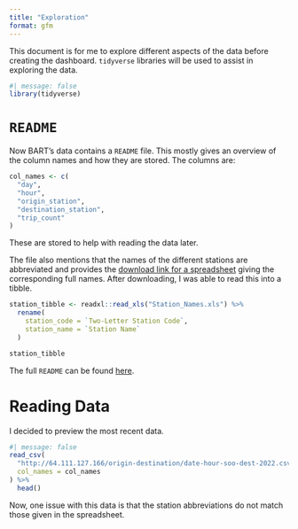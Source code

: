 ```yaml
---
title: "Exploration"
format: gfm
---
```


This document is for me to explore different aspects of the data before creating the dashboard. `tidyverse` libraries will be used to assist in exploring the data.

```r
#| message: false
library(tidyverse)
```


# `README`
Now BART's data contains a `README` file. This mostly gives an overview of the column names and how they are stored. The columns are:

```r
col_names <- c(
  "day",
  "hour",
  "origin_station",
  "destination_station",
  "trip_count"
)
```

These are stored to help with reading the data later.

The file also mentions that the names of the different stations are abbreviated and provides the [download link for a spreadsheet](https://www.bart.gov/sites/default/files/docs/Station_Names.xls) giving the corresponding full names. After downloading, I was able to read this into a tibble.

```r
station_tibble <- readxl::read_xls("Station_Names.xls") %>%
  rename(
    station_code = `Two-Letter Station Code`,
    station_name = `Station Name`
  )

station_tibble
```

The full `README` can be found [here](http://64.111.127.166/origin-destination/READ%20ME.txt).

# Reading Data
I decided to preview the most recent data.

```r
#| message: false
read_csv(
  "http://64.111.127.166/origin-destination/date-hour-soo-dest-2022.csv.gz",
  col_names = col_names
) %>%
  head()
```

Now, one issue with this data is that the station abbreviations do not match those given in the spreadsheet.

